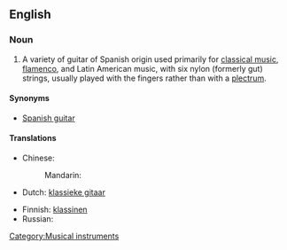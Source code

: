 ==English==

===Noun===
{{en-noun|sg=[[classical]] [[guitar]]}}

# A variety of guitar of Spanish origin used primarily for [[classical music]], [[flamenco]], and Latin American music, with six nylon (formerly gut) strings, usually played with the fingers rather than with a [[plectrum]].

====Synonyms====
*[[Spanish guitar]]

====Translations====
{{trans-top|guitar used primarily for classical music}}
* Chinese:
*: Mandarin: {{t|zh|古典吉他|tr=gǔdiǎn jítā|sc=Hani}}
* Dutch: [[klassieke gitaar]] {{f|m}}
{{trans-mid}}
* Finnish: [[klassinen#Finnish|klassinen]] {{t|fi|kitara}}
* Russian: {{t|ru|классическая гитара|f|tr=klassíčeskaja gitára|sc=Cyrl}}
{{trans-bottom}}

[[Category:Musical instruments]]